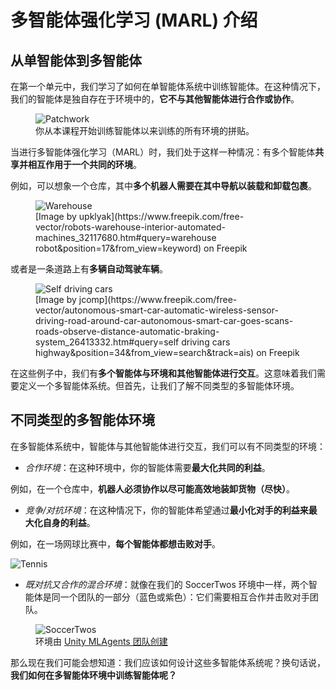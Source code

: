# 多智能体强化学习 (MARL) 介绍

## 从单智能体到多智能体

在第一个单元中，我们学习了如何在单智能体系统中训练智能体。在这种情况下，我们的智能体是独自存在于环境中的，**它不与其他智能体进行合作或协作**。

<figure>
<img src="https://huggingface.co/datasets/huggingface-deep-rl-course/course-images/resolve/main/en/unit10/patchwork.jpg" alt="Patchwork"/>
<figcaption>
你从本课程开始训练智能体以来训练的所有环境的拼贴。
</figcaption>
</figure>

当进行多智能体强化学习（MARL）时，我们处于这样一种情况：有多个智能体**共享并相互作用于一个共同的环境**。

例如，可以想象一个仓库，其中**多个机器人需要在其中导航以装载和卸载包裹**。

<figure>
<img src="https://huggingface.co/datasets/huggingface-deep-rl-course/course-images/resolve/main/en/unit10/warehouse.jpg" alt="Warehouse"/>
<figcaption> [Image by upklyak](https://www.freepik.com/free-vector/robots-warehouse-interior-automated-machines_32117680.htm#query=warehouse robot&position=17&from_view=keyword) on Freepik </figcaption>
</figure>

或者是一条道路上有**多辆自动驾驶车辆**。

<figure>
<img src="https://huggingface.co/datasets/huggingface-deep-rl-course/course-images/resolve/main/en/unit10/selfdrivingcar.jpg" alt="Self driving cars"/>
<figcaption>
[Image by jcomp](https://www.freepik.com/free-vector/autonomous-smart-car-automatic-wireless-sensor-driving-road-around-car-autonomous-smart-car-goes-scans-roads-observe-distance-automatic-braking-system_26413332.htm#query=self driving cars highway&position=34&from_view=search&track=ais) on Freepik
</figcaption>
</figure>

在这些例子中，我们有**多个智能体与环境和其他智能体进行交互**。这意味着我们需要定义一个多智能体系统。但首先，让我们了解不同类型的多智能体环境。

## 不同类型的多智能体环境

在多智能体系统中，智能体与其他智能体进行交互，我们可以有不同类型的环境：

- *合作环境*：在这种环境中，你的智能体需要**最大化共同的利益**。

例如，在一个仓库中，**机器人必须协作以尽可能高效地装卸货物（尽快）**。

- *竞争/对抗环境*：在这种情况下，你的智能体希望通过**最小化对手的利益来最大化自身的利益**。

例如，在一场网球比赛中，**每个智能体都想击败对手**。

<img src="https://huggingface.co/datasets/huggingface-deep-rl-course/course-images/resolve/main/en/unit10/tennis.png" alt="Tennis"/>

- *既对抗又合作的混合环境*：就像在我们的 SoccerTwos 环境中一样，两个智能体是同一个团队的一部分（蓝色或紫色）：它们需要相互合作并击败对手团队。
<figure>
<img src="https://huggingface.co/datasets/huggingface-deep-rl-course/course-images/resolve/main/en/unit10/soccertwos.gif" alt="SoccerTwos"/>
<figcaption>环境由 <a href="https://github.com/Unity-Technologies/ml-agents">Unity MLAgents 团队创建</a></figcaption>
</figure>

那么现在我们可能会想知道：我们应该如何设计这些多智能体系统呢？换句话说，**我们如何在多智能体环境中训练智能体呢？**